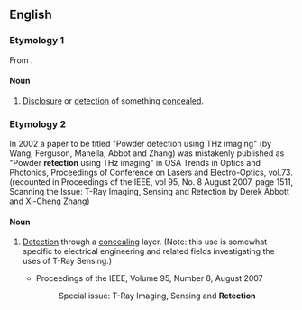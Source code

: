 ==English==

===Etymology 1===
From {{etyl|la|en}} {{term|retectionem||to uncover or disclose|lang=la}}.

====Noun====
{{en-noun}}

# {{context|obsolete|lang=en}} [[disclosure|Disclosure]] or [[detection]] of something [[concealed]].

===Etymology 2===
In 2002 a paper to be titled "Powder detection using THz imaging" (by Wang, Ferguson, Manella, Abbot and Zhang) was mistakenly published as "Powder '''retection''' using THz imaging" in OSA Trends in Optics and Photonics, Proceedings of Conference on Lasers and Electro-Optics, vol.73. (recounted in Proceedings of the IEEE, vol 95, No. 8 August 2007, page 1511, Scanning the Issue: T-Ray Imaging, Sensing and Retection by Derek Abbott and Xi-Cheng Zhang)

====Noun====
{{en-noun}}

# {{context|engineering|lang=en}} [[detection|Detection]] through a [[concealing]] layer. (Note: this use is somewhat specific to electrical engineering and related fields investigating the uses of T-Ray Sensing.)
#* Proceedings of the IEEE, Volume 95, Number 8, August 2007
#*: Special issue: T-Ray Imaging, Sensing and '''Retection'''